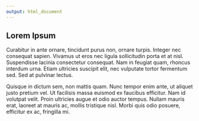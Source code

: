---
output: html_document
---
## Lorem Ipsum

Curabitur in ante ornare, tincidunt purus non, ornare turpis. Integer nec consequat sapien. Vivamus ut eros nec ligula sollicitudin porta et at nisl. Suspendisse lacinia consectetur consequat. Nam in feugiat quam, rhoncus interdum urna. Etiam ultricies suscipit elit, nec vulputate tortor fermentum sed. Sed at pulvinar lectus. 

Quisque in dictum sem, non mattis quam. Nunc tempor enim ante, ut aliquet justo pretium vel. Ut facilisis massa euismod ex faucibus efficitur. Nam id volutpat velit. Proin ultricies augue et odio auctor tempus. Nullam mauris erat, laoreet at mauris ac, mollis tristique nisl. Morbi quis odio posuere, efficitur ex ac, fringilla mi.
